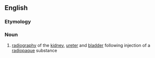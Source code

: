 ==English==

===Etymology===
{{confix|en|pyelo|graphy}}

===Noun===
{{en-noun|-}}

# {{lb|en|medicine}} [[radiography]] of the [[kidney]], [[ureter]] and [[bladder]] following injection of a [[radiopaque]] substance